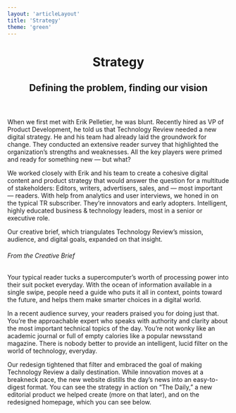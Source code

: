 ```yaml
---
layout: 'articleLayout'
title: 'Strategy'
theme: 'green'
---
```




<header>
  <h1> Strategy </h1>
  <h2> Defining the problem, finding our vision
 </h2>
</header>
<p className="has-drop-cap">
  When we first met with Erik Pelletier, he was blunt. Recently hired as VP of Product Development, he told us that Technology Review needed a new digital strategy. He and his team had already laid the groundwork for change. They conducted an extensive reader survey that highlighted the organization’s strengths and weaknesses. All the key players were primed and ready for something new — but what?
</p>
<p>
  We worked closely with Erik and his team to create a cohesive digital content and product strategy that would answer the question for a multitude of stakeholders: Editors, writers, advertisers, sales, and — most important — readers. With help from analytics and user interviews, we honed in on the typical TR subscriber. They’re innovators and early adopters. Intelligent, highly educated business & technology leaders, most in a senior or executive role.
</p>
<p>
  Our creative brief, which triangulates Technology Review’s mission, audience, and digital goals, expanded on that insight.
</p>

<Box>
  <h6>
    From the Creative Brief
  </h6>
  <p>
    Your typical reader tucks a supercomputer’s worth of processing power into their suit pocket everyday. With the ocean of information available in a single swipe, people need a guide who puts it all in context, points toward the future, and helps them make smarter choices in a digital world.
  </p>
  <p>
    In a recent audience survey, your readers praised you for doing just that. You’re the approachable expert who speaks with authority and clarity about the most important technical topics of the day. You’re not wonky like an academic journal or full of empty calories like a popular newsstand magazine. There is nobody better to provide an intelligent, lucid filter on the world of technology, everyday.
  </p>
</Box>

<p>
  Our redesign tightened that filter and embraced the goal of making Technology Review a daily destination. While innovation moves at a breakneck pace, the new website distills the day’s news into an easy-to-digest format. You can see the strategy in action on “The Daily,” a new editorial product we helped create (more on that later), and on the redesigned homepage, which you can see below.
</p>